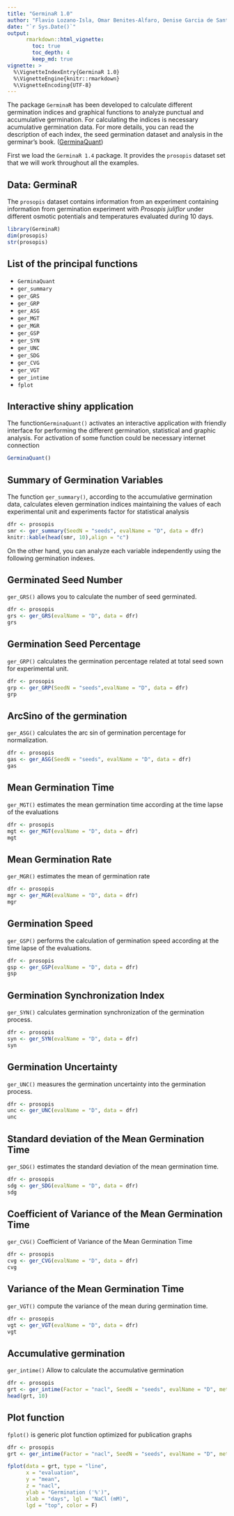 ```yaml
---
title: "GerminaR 1.0"
author: "Flavio Lozano-Isla, Omar Benites-Alfaro, Denise Garcia de Santana, Marli A. Ranal, Marcelo Francisco Pompelli"
date: "`r Sys.Date()`"
output: 
      rmarkdown::html_vignette:
        toc: true
        toc_depth: 4
        keep_md: true
vignette: >
  %\VignetteIndexEntry{GerminaR 1.0}
  %\VignetteEngine{knitr::rmarkdown}
  %\VignetteEncoding{UTF-8}
---
```



The package `GerminaR` has been developed to calculate different germination indices and graphical functions to analyze punctual and accumulative germination. For calculating the indices is necessary acumulative germination data. For more details, you can read the description of each index, the seed germination dataset and analysis in the germinar's book. ([GerminaQuant](https://flavjack.github.io/germinaquant/))


First we load the `GerminaR 1.4` package. It provides the `prosopis` dataset set that we will work throughout all the examples. 


## Data: GerminaR

The `prosopis` dataset contains information from an experiment containing information from germination experiment with *Prosopis juliflor* under different osmotic potentials and temperatures evaluated during 10 days.

```r
library(GerminaR)
dim(prosopis)
str(prosopis)
```


## List of the principal functions

* `GerminaQuant`
* `ger_summary`
* `ger_GRS`
* `ger_GRP`
* `ger_ASG`
* `ger_MGT`
* `ger_MGR`
* `ger_GSP`
* `ger_SYN`
* `ger_UNC`
* `ger_SDG`
* `ger_CVG`
* `ger_VGT`
* `ger_intime`
* `fplot` 

## Interactive shiny application

The function`GerminaQuant()` activates an interactive application with friendly interface for performing the different germination, statistical and graphic analysis. For activation of some function could be necessary internet connection

```r
GerminaQuant()
```


## Summary of Germination Variables

The function `ger_summary()`, according to the accumulative germination data, calculates eleven germination indices maintaining the values of each experimental unit and experiments factor for statistical analysis


```r
dfr <- prosopis
smr <- ger_summary(SeedN = "seeds", evalName = "D", data = dfr)
knitr::kable(head(smr, 10),align = "c")
```


On the other hand, you can analyze each variable independently using the following germination indexes.


## Germinated Seed Number

`ger_GRS()` allows you to calculate the number of seed germinated.


```r
dfr <- prosopis
grs <- ger_GRS(evalName = "D", data = dfr)
grs
```


## Germination Seed Percentage

`ger_GRP()` calculates the germination percentage related at total seed sown for experimental unit.

```r
dfr <- prosopis
grp <- ger_GRP(SeedN = "seeds",evalName = "D", data = dfr)
grp
```


## ArcSino of the germination

`ger_ASG()`  calculates the arc sin of germination percentage for normalization.

```r
dfr <- prosopis
gas <- ger_ASG(SeedN = "seeds", evalName = "D", data = dfr)
gas
```


## Mean Germination Time

`ger_MGT()` estimates the mean germination time according at the time lapse of the evaluations

```r
dfr <- prosopis
mgt <- ger_MGT(evalName = "D", data = dfr)
mgt
```


## Mean Germination Rate

`ger_MGR()` estimates the mean of germination rate

```r
dfr <- prosopis
mgr <- ger_MGR(evalName = "D", data = dfr)
mgr
```


## Germination Speed

`ger_GSP()` performs the calculation of germination speed according at the time lapse of the evaluations.

```r
dfr <- prosopis
gsp <- ger_GSP(evalName = "D", data = dfr)
gsp
```


## Germination Synchronization Index

`ger_SYN()` calculates germination synchronization of the germination process.

```r
dfr <- prosopis
syn <- ger_SYN(evalName = "D", data = dfr)
syn
```

## Germination Uncertainty

`ger_UNC()` measures the germination uncertainty into the germination process.


```r
dfr <- prosopis
unc <- ger_UNC(evalName = "D", data = dfr)
unc
```


## Standard deviation of the Mean Germination Time

`ger_SDG()` estimates the standard deviation of the mean germination time.

```r
dfr <- prosopis
sdg <- ger_SDG(evalName = "D", data = dfr)
sdg
```


## Coefficient of Variance of the Mean Germination Time

`ger_CVG()`  Coefficient of Variance of the Mean Germination Time

```r
dfr <- prosopis
cvg <- ger_CVG(evalName = "D", data = dfr)
cvg
```


## Variance of the Mean Germination Time

`ger_VGT()` compute the variance of the mean during germination time.

```r
dfr <- prosopis
vgt <- ger_VGT(evalName = "D", data = dfr)
vgt
```

## Accumulative germination

`ger_intime()` Allow to calculate the accumulative germination

```r
dfr <- prosopis
grt <- ger_intime(Factor = "nacl", SeedN = "seeds", evalName = "D", method = "percentage", data = dfr)
head(grt, 10)
```


## Plot function


`fplot()` is generic plot function optimized for publication graphs

```r
dfr <- prosopis
grt <- ger_intime(Factor = "nacl", SeedN = "seeds", evalName = "D", method = "percentage", data = dfr)

fplot(data = grt, type = "line",
      x = "evaluation",
      y = "mean",
      z = "nacl",
      ylab = "Germination ('%')",
      xlab = "days", lgl = "NaCl (mM)",
      lgd = "top", color = F)

```




